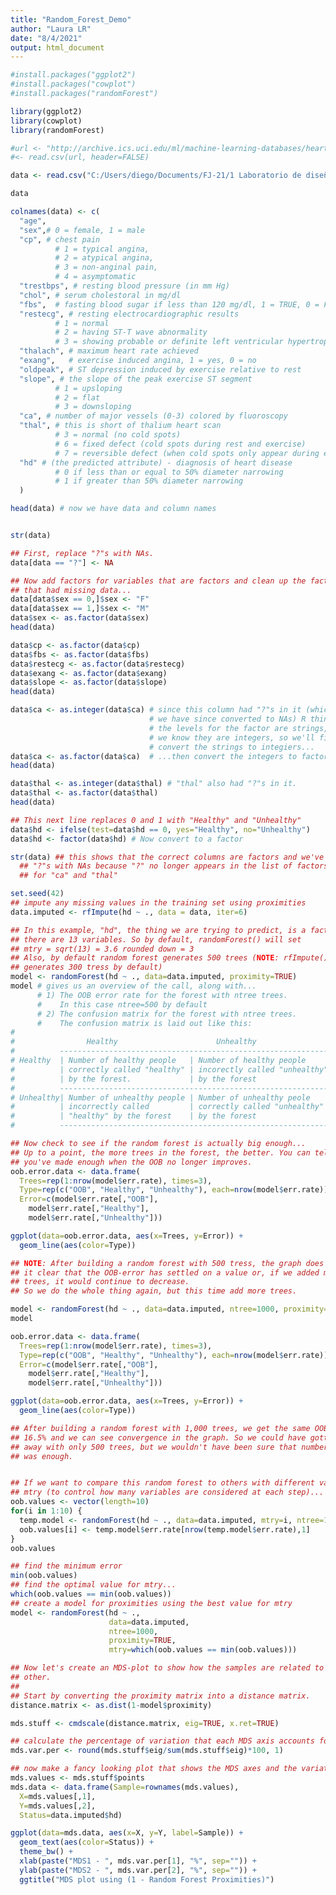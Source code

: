 ---
title: "Random_Forest_Demo"
author: "Laura LR"
date: "8/4/2021"
output: html_document
---

```{r}
#install.packages("ggplot2")
#install.packages("cowplot")
#install.packages("randomForest")
```

```{r}
library(ggplot2)
library(cowplot)
library(randomForest)
```
```{r}
#url <- "http://archive.ics.uci.edu/ml/machine-learning-databases/heart-disease/processed.cleveland.data"
#<- read.csv(url, header=FALSE)
```

```{r}
data <- read.csv("C:/Users/diego/Documents/FJ-21/1 Laboratorio de diseño y optimización de operaciones/DBA ACT/HD.csv")

data
```
```{r}
colnames(data) <- c(
  "age",
  "sex",# 0 = female, 1 = male
  "cp", # chest pain 
          # 1 = typical angina, 
          # 2 = atypical angina, 
          # 3 = non-anginal pain, 
          # 4 = asymptomatic
  "trestbps", # resting blood pressure (in mm Hg)
  "chol", # serum cholestoral in mg/dl
  "fbs",  # fasting blood sugar if less than 120 mg/dl, 1 = TRUE, 0 = FALSE
  "restecg", # resting electrocardiographic results
          # 1 = normal
          # 2 = having ST-T wave abnormality
          # 3 = showing probable or definite left ventricular hypertrophy
  "thalach", # maximum heart rate achieved
  "exang",   # exercise induced angina, 1 = yes, 0 = no
  "oldpeak", # ST depression induced by exercise relative to rest
  "slope", # the slope of the peak exercise ST segment 
          # 1 = upsloping 
          # 2 = flat 
          # 3 = downsloping 
  "ca", # number of major vessels (0-3) colored by fluoroscopy
  "thal", # this is short of thalium heart scan
          # 3 = normal (no cold spots)
          # 6 = fixed defect (cold spots during rest and exercise)
          # 7 = reversible defect (when cold spots only appear during exercise)
  "hd" # (the predicted attribute) - diagnosis of heart disease 
          # 0 if less than or equal to 50% diameter narrowing
          # 1 if greater than 50% diameter narrowing
  )

head(data) # now we have data and column names



```
```{r}
str(data)
```
```{r}
## First, replace "?"s with NAs.
data[data == "?"] <- NA
```

```{r}
## Now add factors for variables that are factors and clean up the factors
## that had missing data...
data[data$sex == 0,]$sex <- "F"
data[data$sex == 1,]$sex <- "M"
data$sex <- as.factor(data$sex)
head(data)
```

```{r}
data$cp <- as.factor(data$cp)
data$fbs <- as.factor(data$fbs)
data$restecg <- as.factor(data$restecg)
data$exang <- as.factor(data$exang)
data$slope <- as.factor(data$slope)
head(data)
```

```{r}
data$ca <- as.integer(data$ca) # since this column had "?"s in it (which
                               # we have since converted to NAs) R thinks that
                               # the levels for the factor are strings, but
                               # we know they are integers, so we'll first
                               # convert the strings to integiers...
data$ca <- as.factor(data$ca)  # ...then convert the integers to factor levels
head(data)
```

```{r}
data$thal <- as.integer(data$thal) # "thal" also had "?"s in it.
data$thal <- as.factor(data$thal)
head(data)
```

```{r}

## This next line replaces 0 and 1 with "Healthy" and "Unhealthy"
data$hd <- ifelse(test=data$hd == 0, yes="Healthy", no="Unhealthy")
data$hd <- factor(data$hd) # Now convert to a factor

str(data) ## this shows that the correct columns are factors and we've replaced
  ## "?"s with NAs because "?" no longer appears in the list of factors
  ## for "ca" and "thal"

```

```{r}
set.seed(42)
## impute any missing values in the training set using proximities
data.imputed <- rfImpute(hd ~ ., data = data, iter=6)
```

```{r}
## In this example, "hd", the thing we are trying to predict, is a factor and
## there are 13 variables. So by default, randomForest() will set 
## mtry = sqrt(13) = 3.6 rounded down = 3
## Also, by default random forest generates 500 trees (NOTE: rfImpute() only
## generates 300 tress by default)
model <- randomForest(hd ~ ., data=data.imputed, proximity=TRUE)
model # gives us an overview of the call, along with...
      # 1) The OOB error rate for the forest with ntree trees. 
      #    In this case ntree=500 by default
      # 2) The confusion matrix for the forest with ntree trees.
      #    The confusion matrix is laid out like this:
#          
#                Healthy                      Unhealthy
#          --------------------------------------------------------------
# Healthy  | Number of healthy people   | Number of healthy people      |
#          | correctly called "healthy" | incorectly called "unhealthy" |
#          | by the forest.             | by the forest                 |
#          --------------------------------------------------------------
# Unhealthy| Number of unhealthy people | Number of unhealthy peole     |
#          | incorrectly called         | correctly called "unhealthy"  |
#          | "healthy" by the forest    | by the forest                 |
#          --------------------------------------------------------------
```


```{r}
## Now check to see if the random forest is actually big enough...
## Up to a point, the more trees in the forest, the better. You can tell when
## you've made enough when the OOB no longer improves.
oob.error.data <- data.frame(
  Trees=rep(1:nrow(model$err.rate), times=3),
  Type=rep(c("OOB", "Healthy", "Unhealthy"), each=nrow(model$err.rate)),
  Error=c(model$err.rate[,"OOB"], 
    model$err.rate[,"Healthy"], 
    model$err.rate[,"Unhealthy"]))

ggplot(data=oob.error.data, aes(x=Trees, y=Error)) +
  geom_line(aes(color=Type))
```


```{r}

## NOTE: After building a random forest with 500 tress, the graph does not make 
## it clear that the OOB-error has settled on a value or, if we added more 
## trees, it would continue to decrease.
## So we do the whole thing again, but this time add more trees.

model <- randomForest(hd ~ ., data=data.imputed, ntree=1000, proximity=TRUE)
model

oob.error.data <- data.frame(
  Trees=rep(1:nrow(model$err.rate), times=3),
  Type=rep(c("OOB", "Healthy", "Unhealthy"), each=nrow(model$err.rate)),
  Error=c(model$err.rate[,"OOB"], 
    model$err.rate[,"Healthy"], 
    model$err.rate[,"Unhealthy"]))

ggplot(data=oob.error.data, aes(x=Trees, y=Error)) +
  geom_line(aes(color=Type))
```


```{r}

## After building a random forest with 1,000 trees, we get the same OOB-error
## 16.5% and we can see convergence in the graph. So we could have gotten
## away with only 500 trees, but we wouldn't have been sure that number
## was enough.


## If we want to compare this random forest to others with different values for
## mtry (to control how many variables are considered at each step)...
oob.values <- vector(length=10)
for(i in 1:10) {
  temp.model <- randomForest(hd ~ ., data=data.imputed, mtry=i, ntree=1000)
  oob.values[i] <- temp.model$err.rate[nrow(temp.model$err.rate),1]
}
oob.values
```

```{r}

## find the minimum error
min(oob.values)
## find the optimal value for mtry...
which(oob.values == min(oob.values))
## create a model for proximities using the best value for mtry
model <- randomForest(hd ~ ., 
                      data=data.imputed,
                      ntree=1000, 
                      proximity=TRUE, 
                      mtry=which(oob.values == min(oob.values)))
```


```{r}

## Now let's create an MDS-plot to show how the samples are related to each 
## other.
##
## Start by converting the proximity matrix into a distance matrix.
distance.matrix <- as.dist(1-model$proximity)

mds.stuff <- cmdscale(distance.matrix, eig=TRUE, x.ret=TRUE)

```

```{r}
## calculate the percentage of variation that each MDS axis accounts for...
mds.var.per <- round(mds.stuff$eig/sum(mds.stuff$eig)*100, 1)

## now make a fancy looking plot that shows the MDS axes and the variation:
mds.values <- mds.stuff$points
mds.data <- data.frame(Sample=rownames(mds.values),
  X=mds.values[,1],
  Y=mds.values[,2],
  Status=data.imputed$hd)

ggplot(data=mds.data, aes(x=X, y=Y, label=Sample)) + 
  geom_text(aes(color=Status)) +
  theme_bw() +
  xlab(paste("MDS1 - ", mds.var.per[1], "%", sep="")) +
  ylab(paste("MDS2 - ", mds.var.per[2], "%", sep="")) +
  ggtitle("MDS plot using (1 - Random Forest Proximities)")
```

